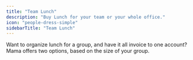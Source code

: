 ```yaml
---
title: "Team Lunch"
description: "Buy Lunch for your team or your whole office."
icon: "people-dress-simple"
sidebarTitle: "Team Lunch"
---
```


Want to organize lunch for a group, and have it all invoice to one account? Mama offers two options, based on the size of your group.